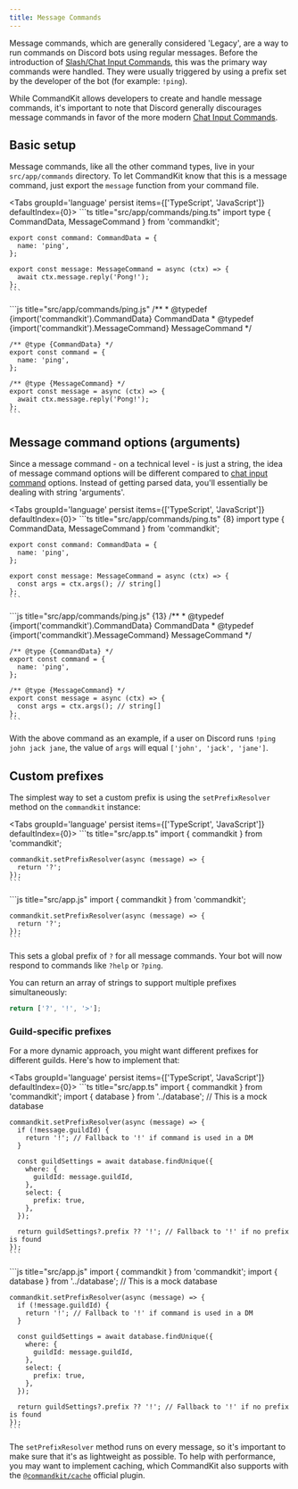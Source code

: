 ```yaml
---
title: Message Commands
---
```



Message commands, which are generally considered 'Legacy', are a way
to run commands on Discord bots using regular messages. Before the
introduction of
[Slash/Chat Input Commands](./01-chat-input-commands.mdx), this was
the primary way commands were handled. They were usually triggered by
using a prefix set by the developer of the bot (for example: `!ping`).

<Callout type="warning">

While CommandKit allows developers to create and handle message
commands, it's important to note that Discord generally discourages
message commands in favor of the more modern
[Chat Input Commands](./01-chat-input-commands.mdx).

</Callout>

## Basic setup

Message commands, like all the other command types, live in your
`src/app/commands` directory. To let CommandKit know that this is a
message command, just export the `message` function from your command
file.

<Tabs groupId='language' persist items={['TypeScript', 'JavaScript']} defaultIndex={0}>
  <Tab value="TypeScript">
    ```ts title="src/app/commands/ping.ts"
    import type { CommandData, MessageCommand } from 'commandkit';

    export const command: CommandData = {
      name: 'ping',
    };

    export const message: MessageCommand = async (ctx) => {
      await ctx.message.reply('Pong!');
    };
    ```

  </Tab>
  <Tab value="JavaScript">
    ```js title="src/app/commands/ping.js"
    /**
     * @typedef {import('commandkit').CommandData} CommandData
     * @typedef {import('commandkit').MessageCommand} MessageCommand
     */

    /** @type {CommandData} */
    export const command = {
      name: 'ping',
    };

    /** @type {MessageCommand} */
    export const message = async (ctx) => {
      await ctx.message.reply('Pong!');
    };
    ```

  </Tab>
</Tabs>

## Message command options (arguments)

Since a message command - on a technical level - is just a string, the
idea of message command options will be different compared to
[chat input command](./01-chat-input-commands.mdx) options. Instead of
getting parsed data, you'll essentially be dealing with string
'arguments'.

<Tabs groupId='language' persist items={['TypeScript', 'JavaScript']} defaultIndex={0}>
  <Tab value="TypeScript">
    ```ts title="src/app/commands/ping.ts" {8}
    import type { CommandData, MessageCommand } from 'commandkit';

    export const command: CommandData = {
      name: 'ping',
    };

    export const message: MessageCommand = async (ctx) => {
      const args = ctx.args(); // string[]
    };
    ```

  </Tab>
  <Tab value="JavaScript">
    ```js title="src/app/commands/ping.js" {13}
    /**
     * @typedef {import('commandkit').CommandData} CommandData
     * @typedef {import('commandkit').MessageCommand} MessageCommand
     */

    /** @type {CommandData} */
    export const command = {
      name: 'ping',
    };

    /** @type {MessageCommand} */
    export const message = async (ctx) => {
      const args = ctx.args(); // string[]
    };
    ```

  </Tab>
</Tabs>

With the above command as an example, if a user on Discord runs
`!ping john jack jane`, the value of `args` will equal
`['john', 'jack', 'jane']`.

## Custom prefixes

The simplest way to set a custom prefix is using the
`setPrefixResolver` method on the `commandkit` instance:

<Tabs groupId='language' persist items={['TypeScript', 'JavaScript']} defaultIndex={0}>
  <Tab value="TypeScript">
    ```ts title="src/app.ts"
    import { commandkit } from 'commandkit';

    commandkit.setPrefixResolver(async (message) => {
      return '?';
    });
    ```

  </Tab>
  <Tab value="JavaScript">
    ```js title="src/app.js"
    import { commandkit } from 'commandkit';

    commandkit.setPrefixResolver(async (message) => {
      return '?';
    });
    ```

  </Tab>
</Tabs>

This sets a global prefix of `?` for all message commands. Your bot
will now respond to commands like `?help` or `?ping`.

<Callout>
You can return an array of strings to support multiple prefixes
simultaneously:

```js
return ['?', '!', '>'];
```

</Callout>

### Guild-specific prefixes

For a more dynamic approach, you might want different prefixes for
different guilds. Here's how to implement that:

<Tabs groupId='language' persist items={['TypeScript', 'JavaScript']} defaultIndex={0}>
  <Tab value="TypeScript">
    ```ts title="src/app.ts"
    import { commandkit } from 'commandkit';
    import { database } from '../database'; // This is a mock database

    commandkit.setPrefixResolver(async (message) => {
      if (!message.guildId) {
        return '!'; // Fallback to '!' if command is used in a DM
      }

      const guildSettings = await database.findUnique({
        where: {
          guildId: message.guildId,
        },
        select: {
          prefix: true,
        },
      });

      return guildSettings?.prefix ?? '!'; // Fallback to '!' if no prefix is found
    });
    ```

  </Tab>
  <Tab value="JavaScript">
    ```js title="src/app.js"
    import { commandkit } from 'commandkit';
    import { database } from '../database'; // This is a mock database

    commandkit.setPrefixResolver(async (message) => {
      if (!message.guildId) {
        return '!'; // Fallback to '!' if command is used in a DM
      }

      const guildSettings = await database.findUnique({
        where: {
          guildId: message.guildId,
        },
        select: {
          prefix: true,
        },
      });

      return guildSettings?.prefix ?? '!'; // Fallback to '!' if no prefix is found
    });
    ```

  </Tab>
</Tabs>

<Callout type="warning">

The `setPrefixResolver` method runs on every message, so it's
important to make sure that it's as lightweight as possible. To help
with performance, you may want to implement caching, which CommandKit
also supports with the
[`@commandkit/cache`](../05-official-plugins/03-commandkit-cache.mdx)
official plugin.

</Callout>
